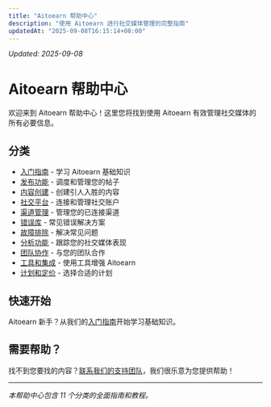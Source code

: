 ```yaml
---
title: "Aitoearn 帮助中心"
description: "使用 Aitoearn 进行社交媒体管理的完整指南"
updatedAt: "2025-09-08T16:15:14+08:00"
---
```

<!-- UPDATED_AT -->
_Updated: 2025-09-08_

# Aitoearn 帮助中心

欢迎来到 Aitoearn 帮助中心！这里您将找到使用 Aitoearn 有效管理社交媒体的所有必要信息。

## 分类

- [入门指南](/zh/help-center/getting-started) - 学习 Aitoearn 基础知识
- [发布功能](/zh/help-center/publishing) - 调度和管理您的帖子
- [内容创建](/zh/help-center/content-creation) - 创建引人入胜的内容
- [社交平台](/zh/help-center/social-platforms) - 连接和管理社交账户
- [渠道管理](/zh/help-center/channel-management) - 管理您的已连接渠道
- [错误库](/zh/help-center/error-library) - 常见错误解决方案
- [故障排除](/zh/help-center/troubleshooting) - 解决常见问题
- [分析功能](/zh/help-center/analytics) - 跟踪您的社交媒体表现
- [团队协作](/zh/help-center/team-collaboration) - 与您的团队合作
- [工具和集成](/zh/help-center/tools-integrations) - 使用工具增强 Aitoearn
- [计划和定价](/zh/help-center/plans-pricing) - 选择合适的计划

## 快速开始

Aitoearn 新手？从我们的[入门指南](/zh/help-center/getting-started)开始学习基础知识。

## 需要帮助？

找不到您要找的内容？[联系我们的支持团队](mailto:hello@aitoearn.com)，我们很乐意为您提供帮助！

---

*本帮助中心包含 11 个分类的全面指南和教程。*
